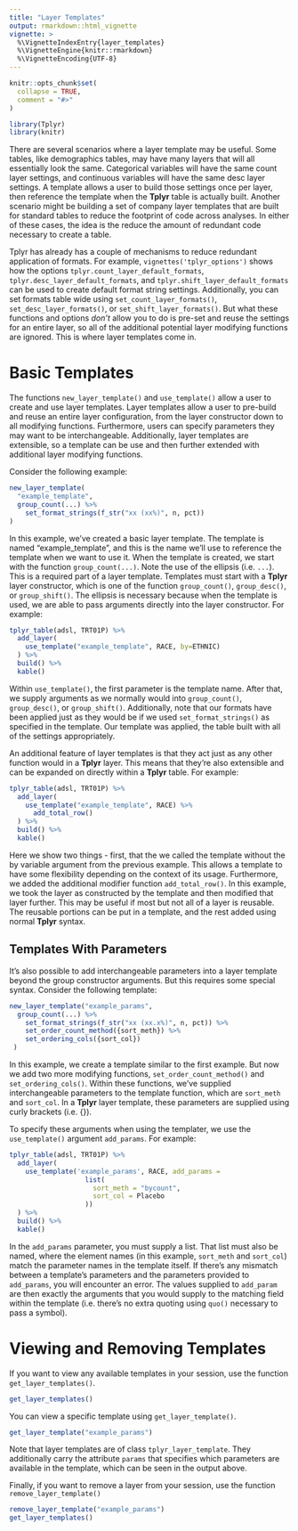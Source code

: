 ```yaml
---
title: "Layer Templates"
output: rmarkdown::html_vignette
vignette: >
  %\VignetteIndexEntry{layer_templates}
  %\VignetteEngine{knitr::rmarkdown}
  %\VignetteEncoding{UTF-8}
---
```


```r
knitr::opts_chunk$set(
  collapse = TRUE,
  comment = "#>"
)
```

```r
library(Tplyr)
library(knitr)
```

There are several scenarios where a layer template may be useful. Some tables, like demographics tables, may have many layers that will all essentially look the same. Categorical variables will have the same count layer settings, and continuous variables will have the same desc layer settings. A template allows a user to build those settings once per layer, then reference the template when the **Tplyr** table is actually built. Another scenario might be building a set of company layer templates that are built for standard tables to reduce the footprint of code across analyses. In either of these cases, the idea is the reduce the amount of redundant code necessary to create a table.

Tplyr has already has a couple of mechanisms to reduce redundant application of formats. For example, `vignettes('tplyr_options')` shows how the options `tplyr.count_layer_default_formats`, `tplyr.desc_layer_default_formats`, and `tplyr.shift_layer_default_formats` can be used to create default format string settings. Additionally, you can set formats table wide using `set_count_layer_formats()`, `set_desc_layer_formats()`, or `set_shift_layer_formats()`. But what these functions and options _don't_ allow you to do is pre-set and reuse the settings for an entire layer, so all of the additional potential layer modifying functions are ignored. This is where layer templates come in.

# Basic Templates 

The functions `new_layer_template()` and `use_template()` allow a user to create and use layer templates. Layer templates allow a user to pre-build and reuse an entire layer configuration, from the layer constructor down to all modifying functions. Furthermore, users can specify parameters they may want to be interchangeable. Additionally, layer templates are extensible, so a template can be use and then further extended with additional layer modifying functions.

Consider the following example:

```r
new_layer_template(
  "example_template", 
  group_count(...) %>% 
    set_format_strings(f_str("xx (xx%)", n, pct))
)
```

In this example, we've created a basic layer template. The template is named "example_template", and this is the name we'll use to reference the template when we want to use it. When the template is created, we start with the function `group_count(...)`. Note the use of the ellipsis (i.e. `...`). This is a required part of a layer template. Templates must start with a **Tplyr** layer constructor, which is one of the function `group_count()`, `group_desc()`, or `group_shift()`. The ellipsis is necessary because when the template is used, we are able to pass arguments directly into the layer constructor. For example:

```r
tplyr_table(adsl, TRT01P) %>% 
  add_layer(
    use_template("example_template", RACE, by=ETHNIC)
  ) %>% 
  build() %>% 
  kable()
```

Within `use_template()`, the first parameter is the template name. After that, we supply arguments as we normally would into `group_count()`, `group_desc()`, or `group_shift()`. Additionally, note that our formats have been applied just as they would be if we used `set_format_strings()` as specified in the template. Our template was applied, the table built with all of the settings appropriately. 

An additional feature of layer templates is that they act just as any other function would in a **Tplyr** layer. This means that they're also extensible and can be expanded on directly within a **Tplyr** table. For example:

```r
tplyr_table(adsl, TRT01P) %>% 
  add_layer(
    use_template("example_template", RACE) %>% 
      add_total_row()
  ) %>% 
  build() %>% 
  kable()
```

Here we show two things - first, that the we called the template without the by variable argument from the previous example. This allows a template to have some flexibility depending on the context of its usage. Furthermore, we added the additional modifier function `add_total_row()`. In this example, we took the layer as constructed by the template and then modified that layer further. This may be useful if most but not all of a layer is reusable. The reusable portions can be put in a template, and the rest added using normal **Tplyr** syntax.

## Templates With Parameters

It's also possible to add interchangeable parameters into a layer template beyond the group constructor arguments. But this requires some special syntax. Consider the following template:

```r
new_layer_template("example_params",
  group_count(...) %>% 
    set_format_strings(f_str("xx (xx.x%)", n, pct)) %>% 
    set_order_count_method({sort_meth}) %>% 
    set_ordering_cols({sort_col})
 )
```

In this example, we create a template similar to the first example. But now we add two more modifying functions, `set_order_count_method()` and `set_ordering_cols()`. Within these functions, we've supplied interchangeable parameters to the template function, which are `sort_meth` and `sort_col`. In a **Tplyr** layer template, these parameters are supplied using curly brackets (i.e. {}).

To specify these arguments when using the templater, we use the `use_template()` argument `add_params`. For example:

```r
tplyr_table(adsl, TRT01P) %>% 
  add_layer(
    use_template('example_params', RACE, add_params = 
                   list(
                     sort_meth = "bycount",
                     sort_col = Placebo
                   ))
  ) %>% 
  build() %>% 
  kable()
```

In the `add_params` parameter, you must supply a list. That list must also be named, where the element names (in this example, `sort_meth` and `sort_col`) match the parameter names in the template itself. If there's any mismatch between a template's parameters and the parameters provided to `add_params`, you will encounter an error. The values supplied to `add_param` are then exactly the arguments that you would supply to the matching field within the template (i.e. there's no extra quoting using `quo()` necessary to pass a symbol).

# Viewing and Removing Templates

If you want to view any available templates in your session, use the function `get_layer_templates()`.

```r
get_layer_templates()
```

You can view a specific template using `get_layer_template()`.

```r
get_layer_template("example_params")
```

Note that layer templates are of class `tplyr_layer_template`. They additionally carry the attribute `params` that specifies which parameters are available in the template, which can be seen in the output above.

Finally, if you want to remove a layer from your session, use the function `remove_layer_template()`

```r
remove_layer_template("example_params")
get_layer_templates()
```
